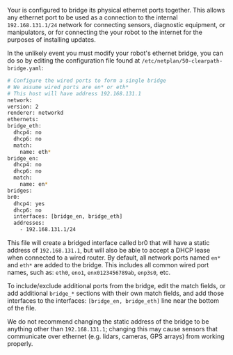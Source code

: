 Your is configured to bridge its physical ethernet ports together. This allows any ethernet port to be used
as a connection to the internal `192.168.131.1/24` network for connecting sensors, diagnostic equipment, or
manipulators, or for connecting the your robot to the internet for the purposes of installing updates.

In the unlikely event you must modify your robot's ethernet bridge, you can do so by editing the configuration
file found at `/etc/netplan/50-clearpath-bridge.yaml`:

```bash
# Configure the wired ports to form a single bridge
# We assume wired ports are en* or eth*
# This host will have address 192.168.131.1
network:
version: 2
renderer: networkd
ethernets:
bridge_eth:
  dhcp4: no
  dhcp6: no
  match:
    name: eth*
bridge_en:
  dhcp4: no
  dhcp6: no
  match:
    name: en*
bridges:
br0:
  dhcp4: yes
  dhcp6: no
  interfaces: [bridge_en, bridge_eth]
  addresses:
    - 192.168.131.1/24
```

This file will create a bridged interface called br0 that will have a static address of `192.168.131.1`,
but will also be able to accept a DHCP lease when connected to a wired router. By default, all network
ports named `en*` and `eth*` are added to the bridge. This includes all common wired port names, such as:
`eth0`, `eno1`, `enx0123456789ab`, `enp3s0`, etc.

To include/exclude additional ports from the bridge, edit the match fields, or add additional `bridge_*`
sections with their own match fields, and add those interfaces to the interfaces: `[bridge_en, bridge_eth]`
line near the bottom of the file.

We do not recommend changing the static address of the bridge to be anything other than `192.168.131.1`;
changing this may cause sensors that communicate over ethernet (e.g. lidars, cameras, GPS arrays) from
working properly.